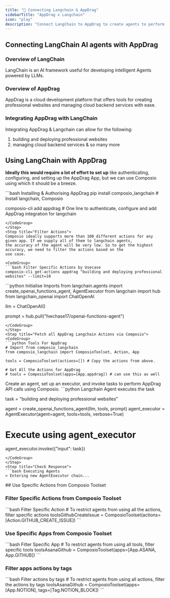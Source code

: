 ```yaml
---
title: "🚀 Connecting Langchain & AppDrag"
sidebarTitle: "AppDrag x Langchain"
icon: "play"
description: "Connect LangChain to AppDrag to create agents to perform tasks using natural language"
---
```


## Connecting LangChain AI agents with AppDrag

### Overview of LangChain

LangChain is an AI framework useful for developing intelligent Agents powered by LLMs.

### Overview of AppDrag

AppDrag is a cloud development platform that offers tools for creating professional websites and managing cloud backend services with ease.

### Integrating AppDrag with LangChain

Integrating AppDrag & Langchain can allow for the following:

1. building and deploying professional websites
2. managing cloud backend services
& so many more

## Using LangChain with AppDrag

<Steps>
<Step title="Setting Up the Environment">

**Ideally this would require a lot of effort to set up** like authenticating, configuring, and setting up the AppDrag App, but we can use Composio using which it should be a breeze.

<CodeGroup>
```bash Installing & Authorising AppDrag
pip install composio_langchain # Install langchain, Composio 

composio-cli add appdrag # One line to authenticate, configure and add AppDrag integration for langchain
```
</CodeGroup>
</Step>
<Step title="Filter Actions">
Composio ideally supports more than 100 different actions for any given app. If we supply all of them to langchain agents, 
the accuracy of the agent will be very low. So to get the highest accuracy, we need to filter the actions based on the 
use case.

<CodeGroup>
```bash Filter Specific Actions by Usecase
composio-cli get-actions appdrag "building and deploying professional websites" --limit=10
```
</CodeGroup>

</Step>
<Step title="Import Base Packages">

<CodeGroup>
```python Initialise Imports
from langchain.agents import create_openai_functions_agent, AgentExecutor
from langchain import hub
from langchain_openai import ChatOpenAI


llm = ChatOpenAI()

prompt = hub.pull("hwchase17/openai-functions-agent")
```
</CodeGroup>
</Step>
<Step title="Fetch all AppDrag Langchain Actions via Composio">
<CodeGroup>
```python Tools For AppDrag
# Import from composio_langchain
from composio_langchain import ComposioToolset, Action, App

tools = ComposioToolset(actions=[]) # Copy the actions from above. 

# Get All the Actions for AppDrag
# tools = ComposioToolset(apps=[App.appdrag]) # can use this as well
```
</CodeGroup>
</Step>
<Step title="Execute the Agent">
Create an agent, set up an executor, and invoke tasks to perform AppDrag API calls using Composio. 
<CodeGroup>
```python Langchain Agent executes the task

task = "building and deploying professional websites"

agent = create_openai_functions_agent(llm, tools, prompt)
agent_executor = AgentExecutor(agent=agent, tools=tools, verbose=True)

# Execute using agent_executor
agent_executor.invoke({"input": task})
```
</CodeGroup>
</Step>
<Step title="Check Response">
```bash Executing Agents
> Entering new AgentExecutor chain...
```
</Step>
</Steps>
## Use Specific Actions from Composio Toolset

### Filter Specific Actions from Composio Toolset

<CodeGroup>
```bash Filter Specific Action
# To restrict agents from using all the actions, filter specific actions
toolsGithubCreateIssue = ComposioToolset(actions=[Action.GITHUB_CREATE_ISSUE])
```
</CodeGroup>

### Use Specific Apps from Composio Toolset
<CodeGroup>
```bash Filter Specific App
# To restrict agents from using all tools, filter specific tools
toolsAsanaGithub = ComposioToolset(apps=[App.ASANA, App.GITHUB])
```
</CodeGroup>

### Filter apps actions by tags 
<CodeGroup>
```bash Filter actions by tags
# To restrict agents from using all actions, filter the actions by tags
toolsAsanaGithub = ComposioToolset(apps=[App.NOTION], tags=[Tag.NOTION_BLOCK])
```
</CodeGroup>

